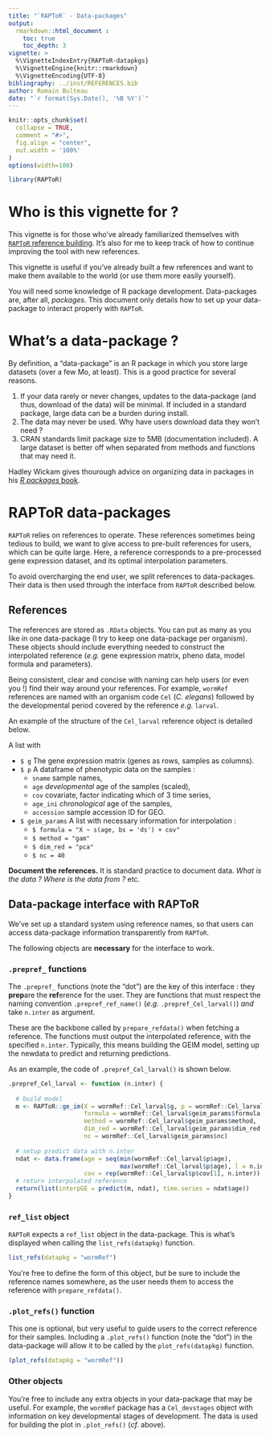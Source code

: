 ```yaml
---
title: "`RAPToR` - Data-packages"
output: 
  rmarkdown::html_document :
    toc: true
    toc_depth: 3
vignette: >
  %\VignetteIndexEntry{RAPToR-datapkgs}
  %\VignetteEngine{knitr::rmarkdown}
  %\VignetteEncoding{UTF-8}
bibliography: ../inst/REFERENCES.bib
author: Romain Bulteau
date: "`r format(Sys.Date(), '%B %Y')`"
---
```


```r
knitr::opts_chunk$set(
  collapse = TRUE,
  comment = "#>",
  fig.align = "center",
  out.width = '100%'
)
options(width=100)

library(RAPToR)
```

# Who is this vignette for ?

This vignette is for those who've already familiarized themselves with [`RAPToR` reference building](RAPToR-refbuilding.html).
It's also for me to keep track of how to continue improving the tool with new references.

This vignette is useful if you've already built a few references and want to make them available to the world (or use them more easily yourself).

You will need some knowledge of R package development. Data-packages are, after all, *packages*. 
This document only details how to set up your data-package to interact properly with `RAPToR`.


# What's a data-package ?

By definition, a "data-package" is an R package in which you store large datasets (over a few Mo, at least).
This is a good practice for several reasons. 

 1. If your data rarely or never changes, updates to the data-package (and thus, download of the data) will be minimal. If included in a standard package, large data can be a burden during install.
 1. The data may never be used. Why have users download data they won't need ?
 1. CRAN standards limit package size to 5MB (documentation included). A large dataset is better off when separated from methods and functions that may need it.
 
Hadley Wickam gives thourough advice on organizing data in packages in his [*R packages* book](http://r-pkgs.had.co.nz/data.html).


# RAPToR data-packages

`RAPToR` relies on references to operate. 
These references sometimes being tedious to build, we want to give access to pre-built references for users, which can be quite large.
Here, a reference corresponds to a pre-processed gene expression dataset, and its optimal interpolation parameters.

To avoid overcharging the end user, we split references to data-packages.
Their data is then used through the interface from `RAPToR` described below.

## References
The references are stored as `.RData` objects. 
You can put as many as you like in one data-package (I try to keep one data-package per organism).
These objects should include everything needed to construct the interpolated reference (*e.g.* gene expression matrix, pheno data, model formula and parameters).

Being consistent, clear and concise with naming can help users (or even you !) find their way around your references.
For example, `wormRef` references are named with an organism code `Cel` (*C. elegans*) followed by the developmental period covered by the reference *e.g.* `larval`.


An example of the structure of the `Cel_larval` reference object is detailed below.

A list with

 * `$ g` The gene expression matrix (genes as rows, samples as columns).
 * `$ p` A dataframe of phenotypic data on the samples :
   * `sname` sample names,
   * `age`   *developmental* age of the samples (scaled),
   * `cov`   covariate, factor indicating which of 3 time series,
   * `age_ini`  *chronological* age of the samples,
   * `accession` sample accession ID for GEO.
 * `$ geim_params`  A list with necessary information for interpolation :
   * `$ formula = "X ~ s(age, bs = 'ds') + cov"`
   * `$ method = "gam"`
   * `$ dim_red = "pca"`
   * `$ nc = 40`


**Document the references.** It is standard practice to document data.
*What is the data ? Where is the data from ?* etc.

## Data-package interface with RAPToR

We've set up a standard system using reference names, so that users can access data-package information transparently from `RAPToR`.

The following objects are **necessary** for the interface to work.


### `.prepref_` functions

The `.prepref_` functions (note the "dot") are the key of this interface : they **prep**are the **ref**erence for the user.
They are functions that must respect the naming convention `.prepref_ref_name()` (*e.g.* `.prepref_Cel_larval()`) *and* take `n.inter` as argument.

These are the backbone called by `prepare_refdata()` when fetching a reference.
The functions must output the interpolated reference, with the specified `n.inter`.
Typically, this means building the GEIM model, setting up the newdata to predict and returning predictions. 

As an example, the code of `.prepref_Cel_larval()` is shown below.
```r
.prepref_Cel_larval <- function (n.inter) {
  
  # build model
  m <- RAPToR::ge_im(X = wormRef::Cel_larval$g, p = wormRef::Cel_larval$p, 
                     formula = wormRef::Cel_larval$geim_params$formula, 
                     method = wormRef::Cel_larval$geim_params$method, 
                     dim_red = wormRef::Cel_larval$geim_params$dim_red, 
                     nc = wormRef::Cel_larval$geim_params$nc)
  
  # setup predict data with n.inter
  ndat <- data.frame(age = seq(min(wormRef::Cel_larval$p$age), 
                               max(wormRef::Cel_larval$p$age), l = n.inter), 
                     cov = rep(wormRef::Cel_larval$p$cov[1], n.inter))
  # return interpolated reference
  return(list(interpGE = predict(m, ndat), time.series = ndat$age))
}
```




### `ref_list` object

`RAPToR` expects a `ref_list` object in the data-package. 
This is what's displayed when calling the `list_refs(datapkg)` function.

```r
list_refs(datapkg = "wormRef")
```

You're free to define the form of this object, but be sure to include the reference names somewhere, as the user needs them to access the reference with `prepare_refdata()`.



### `.plot_refs()` function

This one is optional, but very useful to guide users to the correct reference for their samples.
Including a `.plot_refs()` function (note the “dot”) in the data-package will allow it to be called by the `plot_refs(datapkg)` function.

```r
(plot_refs(datapkg = "wormRef"))
```

### Other objects

You're free to include any extra objects in your data-package that may be useful.
For example, the `wormRef` package has a `Cel_devstages` object with information on key developmental stages of development. 
The data is used for building the plot in `.plot_refs()` (*cf.* above).


<br>
<br>
<br>